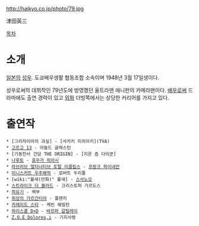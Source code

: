 http://haikyo.co.jp/photo/79.jpg

津田英三

[[목차]]

= 소개 = 
[[일본]]의 [[성우]]. 도쿄배우생활 협동조합 소속이며 1948년 3월 17일생이다. 

성우로써의 데뷔작인 79년도에 방영했던 울트라맨 애니판의 카메라맨이다. [[배우]]로써 드라마에도 출연 경력이 있고 [[외화]] 더빙쪽에서는 상당한 커리어를 가지고 있다.

= 출연작 = 
 * [그리자이아의 과실] - [사카키 미치아키](TVA)
 * [[고르고 13]] - 아놀드 글래스턴
 * [기동전사 건담 THE ORIGIN] - [지온 즘 다이쿤]
 * [[나루토]] - [[휴우가 히아시]]
 * [[마브러브 얼터너티브 토탈 이클립스]] - [[프랑크 하이네만]]
 * [[미니스커트 우주해적]] - 로버트 두리틀
 * [wiki:"불새(만화)" 불새] - [[스사노오]]
 * [[스트라이크 더 블러드]] - 크리스토퍼 가르도스 
 * [[최유기]] - 백부
 * [[취성의 가르간티아]] - 플랜지
 * [[카레이도 스타]] - 케빈 해밀턴
 * [[하이스쿨 D×D]] - [[바르퍼 갈릴레이]]
 * [[Z.O.E Dolores,i]] - 기지사령
